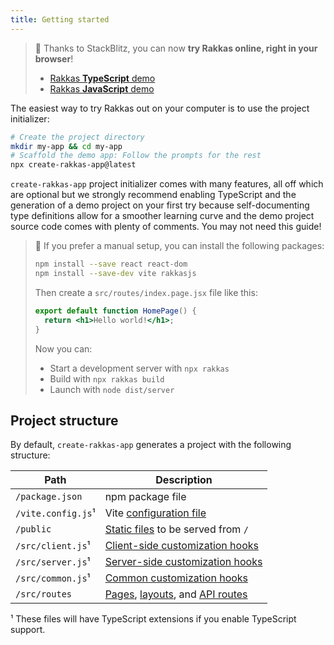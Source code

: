 ```yaml
---
title: Getting started
---
```


> 🚀 Thanks to StackBlitz, you can now **try Rakkas online, right in your browser**!
>
> - [Rakkas **TypeScript** demo](https://stackblitz.com/edit/rakkas-demo-ts?file=src%2Fpages%2Fpage.tsx)
> - [Rakkas **JavaScript** demo](https://stackblitz.com/edit/rakkas-demo?file=src%2Fpages%2Fpage.jsx)

The easiest way to try Rakkas out on your computer is to use the project initializer:

```bash
# Create the project directory
mkdir my-app && cd my-app
# Scaffold the demo app: Follow the prompts for the rest
npx create-rakkas-app@latest
```

`create-rakkas-app` project initializer comes with many features, all off which are optional but we strongly recommend enabling TypeScript and the generation of a demo project on your first try because self-documenting type definitions allow for a smoother learning curve and the demo project source code comes with plenty of comments. You may not need this guide!

> 👷 If you prefer a manual setup, you can install the following packages:
>
> ```bash
> npm install --save react react-dom
> npm install --save-dev vite rakkasjs
> ```
>
> Then create a `src/routes/index.page.jsx` file like this:
>
> ```jsx
> export default function HomePage() {
> 	return <h1>Hello world!</h1>;
> }
> ```
>
> Now you can:
>
> - Start a development server with `npx rakkas`
> - Build with `npx rakkas build`
> - Launch with `node dist/server`

## Project structure

By default, `create-rakkas-app` generates a project with the following structure:

| Path               | Description                                                                        |
| ------------------ | ---------------------------------------------------------------------------------- |
| `/package.json`    | npm package file                                                                   |
| `/vite.config.js`¹ | Vite [configuration file](./configuration-options)                                 |
| `/public`          | [Static files](./serving-static-files) to be served from `/`                       |
| `/src/client.js`¹  | [Client-side customization hooks](./customization-hooks#server-side)               |
| `/src/server.js`¹  | [Server-side customization hooks](./customization-hooks#client-side)               |
| `/src/common.js`¹  | [Common customization hooks](./customization-hooks#common)                         |
| `/src/routes`      | [Pages](./pages-and-routing), [layouts](./layouts), and [API routes](./api-routes) |

¹ These files will have TypeScript extensions if you enable TypeScript support.
